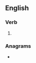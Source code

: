 ==English==

===Verb===
{{head|en|verb form}}

# {{en-past of|elope}}

===Anagrams===
* {{l|en|delope}}